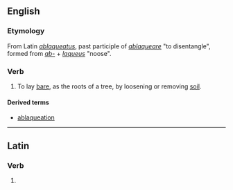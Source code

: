 ==English==

===Etymology===
From Latin ''[[ablaqueatus]]'', past participle of ''[[ablaqueare]]'' "to disentangle", formed from ''[[ab-]]'' + ''[[laqueus]]'' "noose".

===Verb===
{{en-verb|ablaqueat|ing}}

# {{transitive|obsolete}} To lay [[bare]], as the roots of a tree, by loosening or removing [[soil]].

====Derived terms====
* [[ablaqueation]]

----
==Latin==

===Verb===
{{la-verb-form|ablaqueāte}}

# {{conjugation of|ablaqueo|ablaqueō|1|p|pres|act|imp|lang=la}}
{{count page|[[Wiktionary:Page count]]}}
{{rfc-auto}}